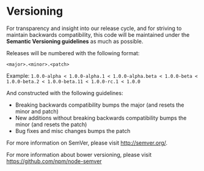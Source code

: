 
# Versioning

For transparency and insight into our release cycle, and for striving to maintain backwards compatibility, this code will be maintained under the **Semantic Versioning guidelines** as much as possible.

Releases will be numbered with the following format:

`<major>.<minor>.<patch>`

Example: `1.0.0-alpha < 1.0.0-alpha.1 < 1.0.0-alpha.beta < 1.0.0-beta < 1.0.0-beta.2 < 1.0.0-beta.11 < 1.0.0-rc.1 < 1.0.0`

And constructed with the following guidelines:

- Breaking backwards compatibility bumps the major (and resets the minor and patch)
- New additions without breaking backwards compatibility bumps the minor (and resets the patch)
- Bug fixes and misc changes bumps the patch

For more information on SemVer, please visit http://semver.org/.

For more information about bower versioning, please visit https://github.com/npm/node-semver
